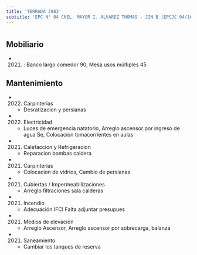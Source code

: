 ```yaml
---
title: 'TERRADA 3983'
subtitle: 'EPC N° 04 CNEL. MAYOR I. ALVAREZ THOMAS - JIN B (EPCJC 04/16°) JUANA AZURDUY'
---
```


#


## Mobiliario

*  (2021) : Banco largo comedor 90, Mesa usos múltiples 45 





## Mantenimiento

*  (2022) Carpinterías 
    + Desratizacion y persianas

*  (2022) Electricidad 
    + Luces de emergencia natatorio, Arreglo ascensor por ingreso de agua Se, Colocacion tomacorrientes en aulas

*  (2021) Calefaccion y Refrigeracion 
    + Reparacion bombas caldera

*  (2021) Carpinterías 
    + Colocacion de vidrios, Cambio de persianas

*  (2021) Cubiertas / Impermeabilizaciones 
    + Arreglo filtraciones sala calderas

*  (2021) Incendio 
    + Adecuación IFCI Falta adjuntar presupues

*  (2021) Medios de elevación 
    + Arreglo Ascensor, Arreglo ascensor por sobrecarga, balanza

*  (2021) Saneamiento 
    + Cambiar los tanques de reserva




